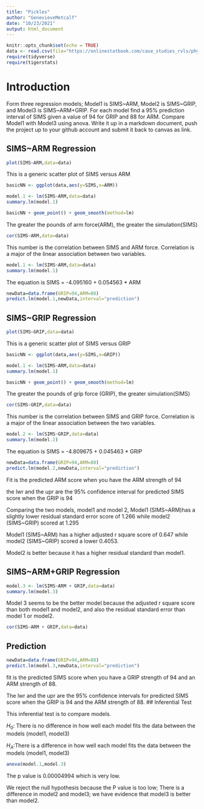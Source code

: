 ```yaml
---
title: "Pickles"
author: "GenevieveMetcalf"
date: "10/23/2021"
output: html_document
---
```


```r
knitr::opts_chunk$set(echo = TRUE)
data <- read.csv(file="https://onlinestatbook.com/case_studies_rvls/physical_strength/data.txt",sep="",header=TRUE)
require(tidyverse)
require(tigerstats)
```

# Introduction  

Form three regression models; Model1 is SIMS~ARM, Model2 is SIMS~GRIP, and Model3 is SIMS~ARM+GRIP. For each model find a 95% prediction interval of SIMS given a value of 94  for GRIP and 88 for ARM. Compare Model1 with Model3 using anova. Write it up in a markdown document, push the project up to your github account and submit it back to canvas as link. 

## SIMS~ARM Regression


```r
plot(SIMS~ARM,data=data)
```

This is a generic scatter plot of SIMS versus ARM  

```r
basicNN <- ggplot(data,aes(y=SIMS,x=ARM))
```


```r
model.1 <- lm(SIMS~ARM,data=data)
summary.lm(model.1)
```


```r
basicNN + geom_point() + geom_smooth(method=lm)
``` 

The greater the pounds of arm force(ARM), the greater the simulation(SIMS)  


```r
cor(SIMS~ARM,data=data)
```
This number is the correlation between SIMS and ARM force.
Correlation is a major of the linear association between two variables.

```r
model.1 <- lm(SIMS~ARM,data=data)
summary.lm(model.1)
```
The equation is SIMS = -4.095160 + 0.054563 * ARM


```r
newData=data.frame(GRIP=94,ARM=88)
predict.lm(model.1,newData,interval="prediction")
```


## SIMS~GRIP Regression

```r
plot(SIMS~GRIP,data=data)
```

This is a generic scatter plot of SIMS versus GRIP  

```r
basicNN <- ggplot(data,aes(y=SIMS,x=GRIP))
```

```r
model.1 <- lm(SIMS~ARM,data=data)
summary.lm(model.1)
```

```r
basicNN + geom_point() + geom_smooth(method=lm)
``` 


The greater the pounds of grip force (GRIP), the greater simulation(SIMS)

```r
cor(SIMS~GRIP,data=data)
```
This number is the correlation between SIMS and GRIP force. 
Correlation is a major of the linear association between the two variables. 

```r
model.2 <- lm(SIMS~GRIP,data=data)
summary.lm(model.2)
```
The equation is SIMS = -4.809675 + 0.045463 * GRIP

```r
newData=data.frame(GRIP=94,ARM=88)
predict.lm(model.2,newData,interval="prediction")
```

Fit is the predicted ARM score when you have the ARM strength of 94

the lwr and the upr are the 95% confidence interval for predicted SIMS score when the GRIP is 94

Comparing the two models, model1 and model 2,
Model1 (SIMS~ARM)has a slightly lower residual standard error score of 1.266 while model2 (SIMS~GRIP) scored at 1.295

Model1 (SIMS~ARM) has a higher adjusted r square score of 0.647 while model2 (SIMS~GRIP) scored a lower 0.4053.

Model2 is better because it has a higher residual standard than model1.

## SIMS~ARM+GRIP Regression



```r
model.3 <- lm(SIMS~ARM + GRIP,data=data)
summary.lm(model.3)
``` 

Model 3 seems to be the better model because the adjusted r square score than both model1 and model2, and also the residual standard error than model 1 or model2.

```r
cor(SIMS~ARM + GRIP,data=data)
```

## Prediction 

```r
newData=data.frame(GRIP=94,ARM=88)
predict.lm(model.3,newData,interval="prediction")
```

fit is the predicted SIMS score when you have a GRIP strength of 94 and an ARM strength of 88.

The lwr and the upr are the 95% confidence intervals for predicted SIMS score when the GRIP is 94 and the ARM strength of 88.
## Inferential Test

This inferential test is to compare models.

$H_0$: There is no difference in how well each model fits the data between the models (model1, model3)

$H_A$:There is a difference in how well each model fits the data between the models (model1, model3)  

```r
anova(model.1,model.3)
```
The p value is 0.00004994 which is very low.

We reject the null hypothesis because the P value is too low; There is a difference in model2 and model3; we have evidence that model3 is better than model2.
